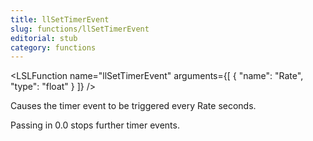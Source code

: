 ```yaml
---
title: llSetTimerEvent
slug: functions/llSetTimerEvent
editorial: stub
category: functions
---
```


<LSLFunction
	name="llSetTimerEvent"
	arguments={[
	{
		"name": "Rate",
		"type": "float"
	}
]}
/>

Causes the timer event to be triggered every Rate seconds.

 Passing in 0.0 stops further timer events.

